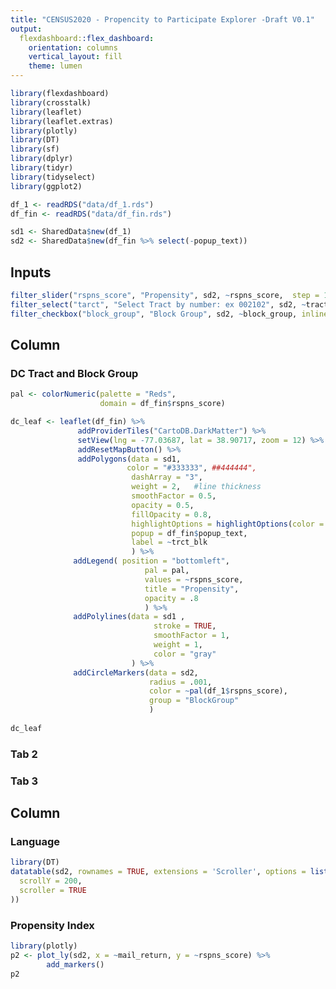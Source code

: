 ```yaml
---
title: "CENSUS2020 - Propencity to Participate Explorer -Draft V0.1"
output: 
  flexdashboard::flex_dashboard:
    orientation: columns
    vertical_layout: fill
    theme: lumen
---
```


```r
library(flexdashboard)
library(crosstalk)
library(leaflet)
library(leaflet.extras)
library(plotly)
library(DT)
library(sf)
library(dplyr)
library(tidyr)
library(tidyselect)
library(ggplot2)

df_1 <- readRDS("data/df_1.rds")
df_fin <- readRDS("data/df_fin.rds")

sd1 <- SharedData$new(df_1)
sd2 <- SharedData$new(df_fin %>% select(-popup_text))
```

Inputs {.sidebar}
-----------------------------------------------------------------------


```r
filter_slider("rspns_score", "Propensity", sd2, ~rspns_score,  step = 1)
filter_select("tarct", "Select Tract by number: ex 002102", sd2, ~tract)
filter_checkbox("block_group", "Block Group", sd2, ~block_group, inline = TRUE) 
```
  
Column {.tabset .tabset-fade}
-------------------------------------
 
### DC Tract and Block Group 

```r

pal <- colorNumeric(palette = "Reds",
                    domain = df_fin$rspns_score)

dc_leaf <- leaflet(df_fin) %>%
               addProviderTiles("CartoDB.DarkMatter") %>%
               setView(lng = -77.03687, lat = 38.90717, zoom = 12) %>%
               addResetMapButton() %>%
               addPolygons(data = sd1,
                          color = "#333333", ##444444", 
                           dashArray = "3",
                           weight = 2,   #line thickness 
                           smoothFactor = 0.5,
                           opacity = 0.5,
                           fillOpacity = 0.8,
                           highlightOptions = highlightOptions(color = "green", weight = 4,bringToFront = TRUE), 
                           popup = df_fin$popup_text,
                           label = ~trct_blk
                           ) %>% 
              addLegend( position = "bottomleft", 
                              pal = pal, 
                              values = ~rspns_score,
                              title = "Propensity",
                              opacity = .8
                              ) %>%
              addPolylines(data = sd1 ,
                                stroke = TRUE, 
                                smoothFactor = 1,
                                weight = 1, 
                                color = "gray"
                           ) %>% 
              addCircleMarkers(data = sd2,
                               radius = .001, 
                               color = ~pal(df_1$rspns_score),
                               group = "BlockGroup"
                               )
       
dc_leaf
```

### Tab 2 

### Tab 3


Column {data-width=400}
-------------------------------------
   
### Language

```r
library(DT)
datatable(sd2, rownames = TRUE, extensions = 'Scroller', options = list(
  scrollY = 200,
  scroller = TRUE
))
```   
 
### Propensity Index
    
```r
library(plotly)
p2 <- plot_ly(sd2, x = ~mail_return, y = ~rspns_score) %>%  
        add_markers() 
p2
```
